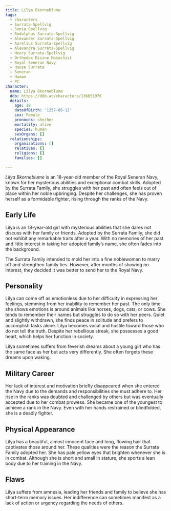 ```yaml
---
title: Lilya Bkorneblume
tags:
  - characters
  - Surrata-Spellvig
  - Sonia Spellvig
  - Rodolphus Surrata-Spellvig
  - Alexander Surrata-Spellvig
  - Aurelius Surrata-Spellvig
  - Alexandra Surrata-Spellvig
  - Henry Surrata-Spellvig
  - Orthodox Divine Masochist
  - Royal Seneran Navy
  - House Surrata
  - Seneran
  - Human
  - PC
character:
  name: Lilya Bkorneblume
  ddb: https://ddb.ac/characters/136651976
  details:
    age: 18
    dateOfBirth: '1257-05-12'
    sex: Female
    pronouns: she/her
    mortality: alive
    species: human
    sexOrgans: []
  relationships:
    organizations: []
    relatives: []
    religions: []
    families: []

---
```


*Lilya Bkorneblume* is an 18-year-old member of the Royal Seneran Navy, known
for her mysterious abilities and exceptional combat skills. Adopted by the
Surrata Family, she struggles with her past and often feels out of place within
her noble upbringing. Despite her challenges, she has proven herself as a
formidable fighter, rising through the ranks of the Navy.

## Early Life

Lilya is an 18-year-old girl with mysterious abilities that she dares not
discuss with her family or friends. Adopted by the Surrata Family, she did not
exhibit any remarkable traits after a year. With no memories of her past and
little interest in taking her adopted family’s name, she often fades into the
background.

The Surrata Family intended to mold her into a fine noblewoman to marry off and
strengthen family ties. However, after months of showing no interest, they
decided it was better to send her to the Royal Navy.

## Personality

Lilya can come off as emotionless due to her difficulty in expressing her
feelings, stemming from her inability to remember her past. The only time she
shows emotions is around animals like horses, dogs, cats, or cows. She tends to
remember their names but struggles to do so with her peers. Quiet and slightly
withdrawn, she finds peace in solitude and prefers to accomplish tasks alone.
Lilya becomes vocal and hostile toward those who do not tell the truth. Despite
her rebellious streak, she possesses a good heart, which helps her function in
society.

Lilya sometimes suffers from feverish dreams about a young girl who has the same
face as her but acts very differently. She often forgets these dreams upon
waking.

## Military Career

Her lack of interest and motivation briefly disappeared when she entered the
Navy due to the demands and responsibilities she must adhere to. Her rise in the
ranks was doubted and challenged by others but was eventually accepted due to
her combat prowess. She became one of the youngest to achieve a rank in the
Navy. Even with her hands restrained or blindfolded, she is a deadly fighter.

## Physical Appearance

Lilya has a beautiful, almost innocent face and long, flowing hair that
captivates those around her. These qualities were the reason the Surrata Family
adopted her. She has pale yellow eyes that brighten whenever she is in combat.
Although she is short and small in stature, she sports a lean body due to her
training in the Navy.

## Flaws

Lilya suffers from amnesia, leading her friends and family to believe she has
short-term memory issues. Her indifference can sometimes manifest as a lack of
action or urgency regarding the needs of others.
